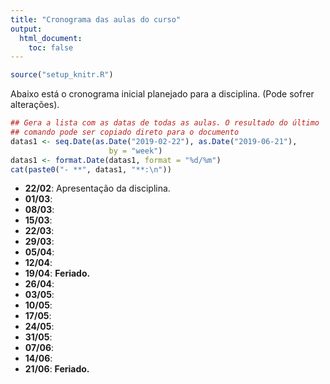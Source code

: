 ```yaml
---
title: "Cronograma das aulas do curso"
output:
  html_document:
    toc: false
---
```


```r
source("setup_knitr.R")
```

Abaixo está o cronograma inicial planejado para a disciplina. (Pode
sofrer alterações).

```r
## Gera a lista com as datas de todas as aulas. O resultado do último
## comando pode ser copiado direto para o documento
datas1 <- seq.Date(as.Date("2019-02-22"), as.Date("2019-06-21"),
                      by = "week")
datas1 <- format.Date(datas1, format = "%d/%m")
cat(paste0("- **", datas1, "**:\n"))
```

- **22/02**: Apresentação da disciplina.
- **01/03**:
- **08/03**:
- **15/03**:
- **22/03**:
- **29/03**:
- **05/04**:
- **12/04**:
- **19/04**: **Feriado.**
- **26/04**:
- **03/05**:
- **10/05**:
- **17/05**:
- **24/05**:
- **31/05**:
- **07/06**:
- **14/06**:
- **21/06**: **Feriado.**
